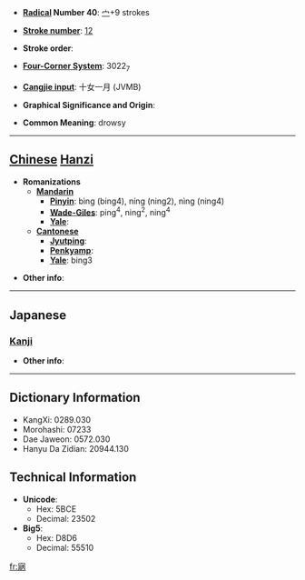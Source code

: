 * '''[[Wiktionary:Chinese radical index| Radical]] Number 40''': [[Wiktionary:Chinese radical index 宀|宀]]+9 strokes

* '''[[Wiktionary:Chinese total strokes index|Stroke number]]''': [[Wiktionary:Chinese total strokes index 12|12]]

* '''Stroke order''': 

* '''[[Wiktionary:Chinese four corner index|Four-Corner System]]''': 3022<sub>7</sub>

* '''[[Wiktionary:Chinese Cangjie index|Cangjie input]]''': 十女一月 (JVMB)

* '''Graphical Significance and Origin''': 

* '''Common Meaning''': drowsy

----

== [[Chinese]] [[Hanzi]] ==

* '''Romanizations'''
** '''[[Mandarin]]'''
*** '''[[Pinyin]]''': bìng (bing4), níng (ning2), nìng (ning4)
*** '''[[Wade-Giles]]''': ping<sup>4</sup>, ning<sup>2</sup>, ning<sup>4</sup>
*** '''[[Yale]]''': 
** '''[[Cantonese]]'''
*** '''[[Jyutping]]''':
*** '''[[Penkyamp]]''': 
*** '''[[Yale]]''': bing3

* '''Other info''': 

----

==Japanese==
===[[Kanji]]===
{{kanji|on readings=[[へい]] (hei), [[けい]] (kei)
|kun readings=[[おびえる]] (obieru), [[おそわれる]] (osowareru), [[ねいる]] (neiru)
}}

* '''Other info''':  

----

== Dictionary Information ==

* KangXi: 0289.030
* Morohashi: 07233
* Dae Jaweon: 0572.030
* Hanyu Da Zidian: 20944.130

== Technical Information ==

* '''Unicode''':
** Hex: 5BCE
** Decimal: 23502
* '''Big5''':
** Hex: D8D6
** Decimal: 55510

[[fr:寎]]